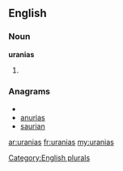 ==English==

===Noun===
'''uranias'''

# {{plural of|[[urania]]}}

===Anagrams===
* {{alphagram|aainrsu}}
* [[anurias#English|anurias]]
* [[saurian#English|saurian]]

[[Category:English plurals]]

[[ar:uranias]]
[[fr:uranias]]
[[my:uranias]]